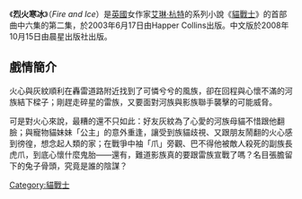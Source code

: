 {{noteTA
|T=zh-cn:寒冰烈火;zh-tw:烈火寒冰;
|G1=貓戰士
}}
{{Infobox Book 
| name                 = 烈火寒冰
| image                = 
| image_caption        =
| author               = 艾琳·杭特
| title_orig           = Warriors:Fire and Ice
| translator           = 
| illustrator          =
| cover_artist         = 
| country              = [[英國|英國]]
| language             = {{flagicon|UK}} [[英語|英語]]<br>{{flagicon|TWN}} [[繁體中文|繁體中文]]
| series               = 《[[貓戰士|貓戰士]]》
| subject              = 
| genre                = 奇幻文學
| publisher            = {{flagicon|UK}} [[哈潑·柯林斯出版社|哈潑·柯林斯出版社]]<br>{{flagicon|TWN}} [[晨星出版社|晨星出版社]]
| release_date         = 2003年6月17日
| chinese_release_date = 2008年10月15日
| media_type           = 
| pages                = 
| format               =
| isbn                 = 
| oclc                 = 
| preceded_by          = [[荒野新生|荒野新生]]
| followed_by          = [[秘密之森|秘密之森]]
}}

《'''烈火寒冰'''》（''Fire and Ice''）是[[英國|英國]]女作家[[艾琳·杭特|艾琳·杭特]]的系列小說《[[貓戰士|貓戰士]]》的首部曲中六集的第二集，於2003年6月17日由Happer Collins出版。中文版於2008年10月15日由晨星出版社出版。

==戲情簡介==
火心與灰紋順利在轟雷道路附近找到了可憐兮兮的風族，卻在回程與心懷不滿的河族結下樑子；剛趕走碎星的雷族，又要面對河族與影族聯手襲擊的可能威脅。

可是對火心來說，最糟的還不只如此：好友灰紋為了心愛的河族母貓不惜跟他翻臉；與寵物貓妹妹「公主」的意外重逢，讓受到族貓歧視、又跟朋友鬧翻的火心感到徬徨，想念起人類的家；在戰爭中袖「爪」旁觀、巴不得他被敵人殺死的副族長虎爪，到底心懷什麼鬼胎——還有，難道影族真的要跟雷族宣戰了嗎？名目張膽留下的兔子骨頭，究竟是誰的陰謀？

{{Warriorcats}}

[[Category:貓戰士|Category:貓戰士]]